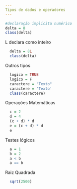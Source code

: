 ```yaml
---
Tipos de dados e operadores
---
```


```r
#declaração implicita numérico
delta = 8
class(delta)
```
L declara como inteiro

```r
  delta = 8L
  class(delta)

```
Outros tipos
```r
  logico = TRUE
  logico = F
  caractere = "Texto"
  caractere = 'Texto'
  class(caractere)
```
Operações Matemáticas
```r
  c = 2
  d = 4
  (c + d) * d
  e = (c + d) * d
  e
```
Testes lógicos
```r
  a = 1
  b = 2
  a < b
  a == b

```
Raiz Quadrada 
```r
  sqrt(2500)
```








